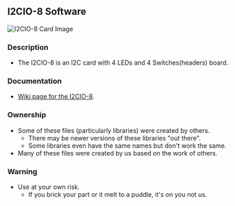 == I2CIO-8 Software ==

<img src="http://land-boards.com/blwiki/images/e/ee/I2CIO-8_X2-6000-640px.jpg" alt="I2CIO-8 Card Image"></img>

=== Description ===
* The I2CIO-8 is an I2C card with 4 LEDs and 4 Switches(headers) board.

=== Documentation ===

*[http://land-boards.com/wiki/index.php?title=I2CIO-8 Wiki page for the I2CIO-8].

=== Ownership ===

* Some of these files (particularly libraries) were created by others.
** There may be newer versions of these libraries "out there".
** Some libraries even have the same names but don't work the same.
* Many of these files were created by us based on the work of others.

=== Warning ===

* Use at your own risk.
** If you brick your part or it melt to a puddle, it's on you not us.
